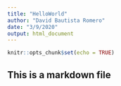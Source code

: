 ```yaml
---
title: "HelloWorld"
author: "David Bautista Romero"
date: "3/9/2020"
output: html_document
---
```


```r
knitr::opts_chunk$set(echo = TRUE)
```

## This is a markdown file